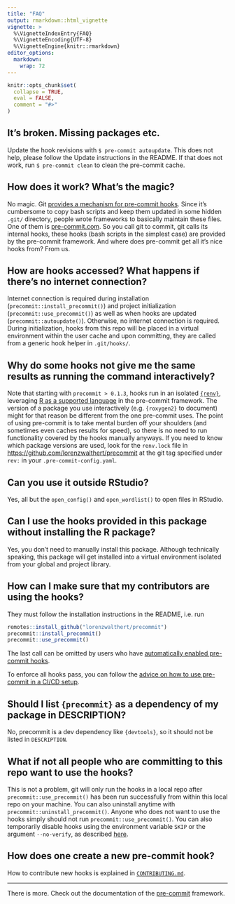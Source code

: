 ```yaml
---
title: "FAQ"
output: rmarkdown::html_vignette
vignette: >
  %\VignetteIndexEntry{FAQ}
  %\VignetteEncoding{UTF-8}
  %\VignetteEngine{knitr::rmarkdown}
editor_options: 
  markdown: 
    wrap: 72
---
```


```r
knitr::opts_chunk$set(
  collapse = TRUE,
  eval = FALSE,
  comment = "#>"
)
```

## It's broken. Missing packages etc. 

Update the hook revisions with 
`$ pre-commit autoupdate`. This does not help, please follow the
Update instructions in the README. If that does not work, run 
`$ pre-commit clean` to clean the 
pre-commit cache.


## How does it work? What's the magic?

No magic. Git [provides a mechanism for pre-commit
hooks](https://git-scm.com/book/en/v2/Customizing-Git-Git-Hooks). Since
it's cumbersome to copy bash scripts and keep them updated in some
hidden `.git/` directory, people wrote frameworks to basically maintain
these files. One of them is [pre-commit.com](https://pre-commit.com). So
you call git to commit, git calls its internal hooks, these hooks (bash
scripts in the simplest case) are provided by the pre-commit framework.
And where does pre-commit get all it's nice hooks from? From us.

## How are hooks accessed? What happens if there's no internet connection?

Internet connection is required during installation
(`precommit::install_precommit()`) and project initialization
(`precommit::use_precommit()`) as well as when hooks are updated
(`precommit::autoupdate()`). Otherwise, no internet connection is
required. During initialization, hooks from this repo will be placed in
a virtual environment within the user cache and upon committing, they
are called from a generic hook helper in `.git/hooks/`.

## Why do some hooks not give me the same results as running the command interactively?

Note that starting with `precommit > 0.1.3`, hooks run in an isolated
[`{renv}`](https://rstudio.github.io/renv/), leveraging [R as a
supported language](https://pre-commit.com/#r) in the pre-commit
framework. The version of a package you use interactively (e.g.
`{roxygen2}` to document) might for that reason be different from the
one pre-commit uses. The point of using pre-commit is to take mental
burden off your shoulders (and sometimes even caches results for speed),
so there is no need to run functionality covered by the hooks manually
anyways. If you need to know which package versions are used, look for
the `renv.lock` file in <https://github.com/lorenzwalthert/precommit> at
the git tag specified under `rev:` in your `.pre-commit-config.yaml`.

## Can you use it outside RStudio?

Yes, all but the `open_config()` and `open_wordlist()` to open files in
RStudio.

## Can I use the hooks provided in this package without installing the R package?

Yes, you don't need to manually install this package. Although
technically speaking, this package will get installed into a virtual
environment isolated from your global and project library.

## How can I make sure that my contributors are using the hooks?

They must follow the installation instructions in the README, i.e. run

```r
remotes::install_github("lorenzwalthert/precommit")
precommit::install_precommit()
precommit::use_precommit()
```

The last call can be omitted by users who have [automatically enabled
pre-commit
hooks](https://pre-commit.com/#automatically-enabling-pre-commit-on-repositories).

To enforce all hooks pass, you can follow the [advice on how to use
pre-commit in a CI/CD
setup](https://pre-commit.com/#usage-in-continuous-integration).

## Should I list `{precommit}` as a dependency of my package in DESCRIPTION?

No, precommit is a dev dependency like `{devtools}`, so it should not be
listed in `DESCRIPTION`.

## What if not all people who are committing to this repo want to use the hooks?

This is not a problem, git will only run the hooks in a local repo after
`precommit::use_precommit()` has been run successfully from within this
local repo on your machine. You can also uninstall anytime with
`precommit::uninstall_precommit()`. Anyone who does not want to use the
hooks simply should not run `precommit::use_precommit()`. You can also
temporarily disable hooks using the environment variable `SKIP` or the
argument `--no-verify`, as described
[here](https://pre-commit.com/#temporarily-disabling-hooks).

## How does one create a new pre-commit hook?

How to contribute new hooks is explained in
[`CONTRIBUTING.md`](https://github.com/lorenzwalthert/precommit/blob/main/CONTRIBUTING.md).

------------------------------------------------------------------------

There is more. Check out the documentation of the
[pre-commit](https://pre-commit.com) framework.
